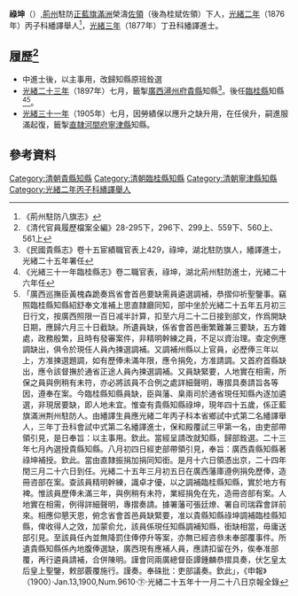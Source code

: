 {{明清人物信息框
| 姓名 = 祿坤
| 圖片名稱=  
| 圖片大小 = 220px
| 圖片說明 =  
| 最高職務 = 臨桂縣知縣 
| 國家 = 大清
| 爵位 =
| 籍貫 = 
| 旗籍 = [[正藍旗|正藍旗]][[滿洲|滿洲]]
| 字號 =  
| 諡號 = 
| 出生日期 = ？年？月？日
| 出生地點 = 
| 逝世日期 = 
| 逝世地點 = 
| 墓葬 =  
| 配偶 =  
| 親屬 =  
| 出身 = 
* 光緒三年丁丑科繙譯進士
| 經歷 = 
| 著作 =  
*
*
*
}}
'''祿坤'''（{{bd|1855年||？年|catIdx=lù祿}}）,[[荊州|荊州]]駐防[[正藍旗|正藍旗]][[滿洲|滿洲]]榮濤[[佐領|佐領]]（後為桂斌佐領）下人，[[光緒二年|光緒二年]]（1876年）丙子科繙譯舉人<ref>《荊州駐防八旗志》</ref>，[[光緒三年|光緒三年]]（1877年）丁丑科繙譯進士。

== 履歷<ref>《清代官員履歷檔案全編》28-295下，296下、299上、559下、560上、561上</ref> ==
*中進士後，以主事用，改歸知縣原班銓選
*[[光緒二十三年|光緒二十三年]]（1897年）七月，籤掣[[廣西|廣西]][[潯州府|潯州府]][[貴縣|貴縣]]知縣<ref>《民國貴縣志》卷十五宦績職官表上429，祿坤，湖北駐防旗人，繙譯進士，光緒二十五年署任</ref>。後任[[臨桂縣|臨桂縣]]知縣<ref>《光緒三十一年臨桂縣志》卷二職官表，祿坤，湖北荊州駐防進士，光緒二十六年任</ref><ref>「廣西巡撫臣黃槐森跪奏爲省會首邑要缺需員遴選調補，恭摺仰祈聖鑒事。竊照臨桂縣知縣紹舒奉文准補上思直隸廳同知，部中坐於光緒二十五年五月初三日行文，按廣西照限一百日减半計算，扣至六月二十二日接到部文，作爲開缺日期，應歸六月三十日截缺。所遺員缺，係省會首邑衝繁難兼三要缺，五方雜處，政務殷繁，且時有發審案件，非精明幹練之員，不足以資治理。查定例應調缺出，俱令於現任人員內揀選調補。又調補州縣以上官員，必歷俸三年以上，方准揀選題調，如有歷俸未滿年限，應令捐免，方准請調。又首府首縣缺出，應令該督撫於通省正途人員內揀選調補。又員缺緊要，人地實在相需，所保之員與例稍有未符，亦必將該員不合例之處詳細聲明，專摺具奏請旨各等因，遵奉在案。今臨桂縣知縣員缺，臣與藩、臬兩司於通省現任知縣內逐加遴選，非現居要缺，即人地未宜。惟查有貴縣知縣祿坤，現年四十五歲，係正藍旗滿洲荆州駐防人。由繙譯生員應光緒二年丙子科本省鄉試中式第二名繙譯舉人，三年丁丑科會試中式第二名繙譯進士，保和殿覆試三甲第一名，由吏部帶領引見，是日奉旨：以主事用。欽此。當經呈請改就知縣，歸部銓選。二十三年七月內選授貴縣知縣。八月初四日經吏部帶領引見，奉旨：廣西貴縣知縣著祿坤補授。欽此。當由直隸振捐加捐同知銜。是月十六日領憑出京，二十四年閏三月二十六日到任。光緒二十五年三月初五日在廣西藩庫遵例捐免歷俸，造冊咨部在案。查該員精明幹練，識卓才優，以之調補臨桂縣知縣，實於地方有裨。惟該員歷俸未滿三年，與例稍有未符，業經捐免在先，造冊咨部有案。人地實在相需，例得詳細聲明，專摺奏請。據署藩可張廷燎、署自司瑞霖會詳前來。相應仰懇天恩，俯念省會首邑員缺緊要，准以貴縣知縣祿坤調補臨桂縣知縣，俾收得人之效，加蒙俞允，該員係現任知縣調補知縣，銜缺相當，毋庸送部引見。至該員任內並無降罰住俸停升等案，亦無已經咨叅未奉部覆事件。所遺貴縣知縣係內地腹俸選缺，廣西現有應補人員，應請扣留在外，俟奉准部覆，再行遴員請補，合併陳明。謹會同兩廣總督臣譚鍾麟恭摺具奏，伏乞皇太后皇上聖鑒，敕部覈覆施行。謹奏。奉硃批：吏部議奏。欽此」，《申報》（1900）·Jan.13,1900,Num.9610·㊦·光緒二十五年十一月二十八日京報全錄</ref>。
*[[光緒三十一年|光緒三十一年]]（1905年）七月，因勞績保以應升之缺升用，在任侯升，嗣進服滿起復，籤掣[[直隸|直隸]][[河間府|河間府]][[寧津縣|寧津縣]]知縣。

==參考資料==
{{reflist}}
{{光緒三年丁丑科繙譯進士金榜}}
[[Category:清朝貴縣知縣|Category:清朝貴縣知縣]]
[[Category:清朝臨桂縣知縣|Category:清朝臨桂縣知縣]]
[[Category:清朝寧津縣知縣|Category:清朝寧津縣知縣]]
[[Category:光緒二年丙子科繙譯舉人|Category:光緒二年丙子科繙譯舉人]]